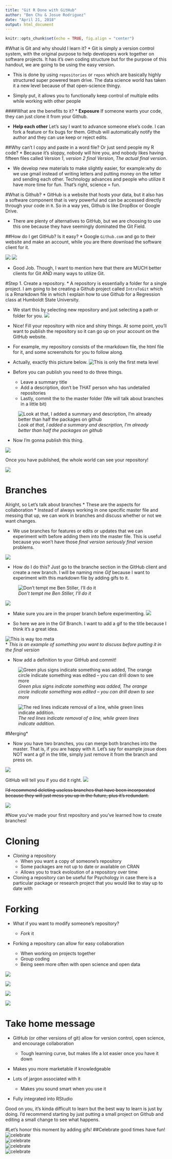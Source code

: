 ```yaml
---
title: "Git R Done with GitHub"
author: "Ben Chu & Josue Rodriguez"
date: "April 21, 2018"
output: html_document
---
```


```r
knitr::opts_chunk$set(echo = TRUE, fig.align = "center")
```


#What is Git and why should I learn it?
* Git is simply a version control system, with the original purpose to help developers work together on software projects. It has it's own coding structure but for the purpose of this handout, we are going to be using the easy version. 


* This is done by using `repositories` or `repos` which are basically highly structured super powered team drive. The data science world has taken it a new level because of that open-science thingy.

* Simply put, it allows you to functionally keep control of multiple edits while working with other people

####What are the benefits to it?
* __Exposure__ If someone wants your code, they can just clone it from your Github.

* __Help each other__ Let's say I want to advance someone else's code. I can fork a feature or fix bugs for them. Github will automatically notify the author and they can use keep or reject edits.


##Why can't I copy and paste in a word file? Or just send people my R code?
* Because it's sloppy, nobody will hire you, and nobody likes having fifteen files called *Version 1*, *version 2* *final Version*, *The actual final version*. 


* We develop new materials to make slightly easier, for example:why do we use gmail instead of writing letters and putting money on the letter and sending each other. Technology advances and people who utilize it have more time for fun. That's right, science = fun. 


#What is Github?
* GitHub is a website that hosts your data, but it also has a software component that is very powerful and can be accessed directly through your code in `R`. So in a way yes, Github is like DropBox or Google Drive.


* There are plenty of alternatives to GitHub, but we are choosing to use this one because they have seemingly dominated the Git Field.

##How do I get GitHub? Is it easy?
* Google `Github.com` and go to their website and make an account, while you are there download the software client for it. 

![](C:\Users\Branly Mclanbry\Documents\GitHub\IntroToGit\img1.png)
![](C:\Users\Branly Mclanbry\Documents\GitHub\IntroToGit\img2.png)

* Good Job. Though, I want to mention here that there are MUCH better clients for Git AND many ways to utilize Git. 

#Step 1. Create a repository. 
* A repository is essentially a folder for a single project. I am going to be creating a Github project called `IntroToGit` which is a Rmarkdown file in which I explain how to use Github for a Regression class at Humboldt State University. 

* We start this by selecting new repository and just selecting a path or folder for you.
![](C:\Users\Branly Mclanbry\Documents\GitHub\IntroToGit\img3.png)

* Nice! Fill your repository with nice and shiny things. At some point, you'll want to publish the repository so it can go up on your account on the GitHub website. 

* For example, my repository consists of the rmarkdown file, the html file for it, and some screenshots for you to follow along. 

* Actually, exactly this picture below.
![*This is only the first meta level*](C:\Users\Branly Mclanbry\Documents\GitHub\IntroToGit\img4.png)



* Before you can publish you need to do three things. 

    + Leave a summary title
    + Add a description, don't be THAT person who has undetailed repositories
    + Lastly, commit the to the master folder (We will talk about branches in a little bit)


![*Look at that, I added a summary and description, I'm already better than half the packages on github*
](C:\Users\Branly Mclanbry\Documents\GitHub\IntroToGit\img5.png)


* Now I'm gonna publish this thing.

![](C:\Users\Branly Mclanbry\Documents\GitHub\IntroToGit\img6.png)

Once you have published, the whole world can see your repository!




![](C:\Users\Branly Mclanbry\Documents\GitHub\IntroToGit\img7.png)

# Branches
Alright, so Let's talk about branches
* These are the aspects for collaboration
* Instead of always working in one specific master file and messing that up, we can work in branches and discuss whether or not we want changes.


* We use branches for features or edits or updates that we can experiment with before adding them into the master file. This is useful because you won't have those *final version* *seriously final version* problems. 

![](https://guides.github.com/activities/hello-world/branching.png)


* How do I do this? Just go to the branche section in the GitHub client and create a new branch. I will be naming mine *Gif* because I want to experiment with this markdown file by adding gifs to it. 


![*Don't tempt me Ben Stiller, I'll do it*](https://media.giphy.com/media/wi8Ez1mwRcKGI/giphy.gif)


![](C:\Users\Branly Mclanbry\Documents\GitHub\IntroToGit\img8.png)

* Make sure you are in the proper branch before experimenting.
![](C:\Users\Branly Mclanbry\Documents\GitHub\IntroToGit\img9.png)

* So here we are in the Gif Branch. I want to add a gif to the title because I think it's a great idea.

![This is way too meta](https://media.giphy.com/media/E21p4xYH9NgkIsrgsS/giphy.gif)  
* *This is an example of something you want to discuss before putting it in the final version*

* Now add a definition to your GitHub and commit!

![*Green plus signs indicate something was added, The orange circle indicate something was edited -- you can drill down to see more*](C:\Users\Branly Mclanbry\Documents\GitHub\IntroToGit\img10.png)



![*The red lines indicate removal of a line, while green lines indicate addition.*](C:\Users\Branly Mclanbry\Documents\GitHub\IntroToGit\img14.png)


#Merging*



* Now you have two branches, you can merge both branches into the master. That is, if you are happy with it. Let's say for example josue does NOT want a gif in the title, simply just remove it from the branch and press on. 


![](C:\Users\Branly Mclanbry\Documents\GitHub\IntroToGit\img11.png)

GitHub will tell you if you did it right.
![](C:\Users\Branly Mclanbry\Documents\GitHub\IntroToGit\img12.png)

~~I'd recommend deleting useless branches that have been incorporated because they will just mess you up in the future, plus it's redundant.~~

![](C:\Users\Branly Mclanbry\Documents\GitHub\IntroToGit\img13.png)

#Now you've made your first repository and you've learned how to create branches! 


# Cloning 

* *Cloning* a repository
    + When you want a copy of someone's repository
    + Some packages are not up to date or available on CRAN
    + Allows you to track evoloution of a repository over time
    
* Cloning a repository can be useful for Psychology in case there is a particular package or research project that you would like to stay up to date with

# Forking

* What if you want to modify someone's repository? 
    + *Fork* it
    
* Forking a repository can allow for easy collaboration

    + When working on projects together
    + Group coding
    + Being seen more often with open science and open data

![](https://imgur.com/YaRH7aT.png)

![](https://imgur.com/g1g6CtS.png)

![](https://imgur.com/2CdVnbF.png)

![](https://imgur.com/Vu8H9hJ.png)

# Take home message

* GitHub (or other versions of git) allow for version control, open science, and encourage collaboration

    + Tough learning curve, but makes life a lot easier once you have it down
* Makes you more marketable if knowledgeable
* Lots of jargon associated with it

    + Makes you sound smart when you use it

* Fully integrated into RStudio


Good on you, it's kinda difficult to learn but the best way to learn is just by doing. I'd recommend starting by just putting a small project on Github and editing a small change to see what happens.


#Let's honor this moment by adding gifs!
##Celebrate good times have fun!
![celebrate](https://media.giphy.com/media/l0MYt5jPR6QX5pnqM/giphy.gif)  
![celebrate](https://media.giphy.com/media/axu6dFuca4HKM/giphy.gif)  
![celebrate](https://media.giphy.com/media/26tPplGWjN0xLybiU/giphy.gif)  
![celebrate](https://media.giphy.com/media/irbOGCtFm8LNC/giphy.gif)  

